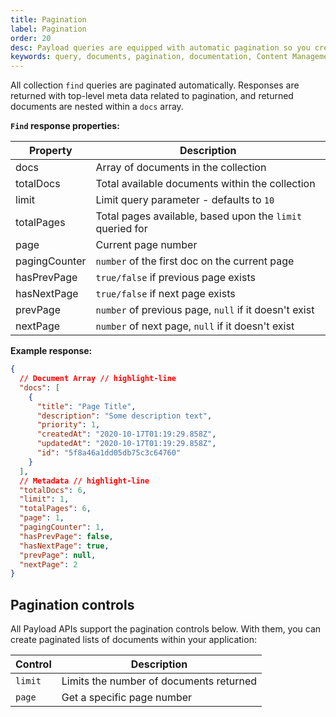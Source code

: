 ```yaml
---
title: Pagination
label: Pagination
order: 20
desc: Payload queries are equipped with automatic pagination so you create paginated lists of documents within your app.
keywords: query, documents, pagination, documentation, Content Management System, cms, headless, javascript, node, react, express
---
```


All collection `find` queries are paginated automatically. Responses are returned with top-level meta data related to pagination, and returned documents are nested within a `docs` array.

**`Find` response properties:**

| Property      | Description                                               |
| ------------- | --------------------------------------------------------- |
| docs          | Array of documents in the collection                      |
| totalDocs     | Total available documents within the collection           |
| limit         | Limit query parameter - defaults to `10`                  |
| totalPages    | Total pages available, based upon the `limit` queried for |
| page          | Current page number                                       |
| pagingCounter | `number` of the first doc on the current page             |
| hasPrevPage   | `true/false` if previous page exists                      |
| hasNextPage   | `true/false` if next page exists                          |
| prevPage      | `number` of previous page, `null` if it doesn't exist     |
| nextPage      | `number` of next page, `null` if it doesn't exist         |

**Example response:**

```json
{
  // Document Array // highlight-line
  "docs": [
    {
      "title": "Page Title",
      "description": "Some description text",
      "priority": 1,
      "createdAt": "2020-10-17T01:19:29.858Z",
      "updatedAt": "2020-10-17T01:19:29.858Z",
      "id": "5f8a46a1dd05db75c3c64760"
    }
  ],
  // Metadata // highlight-line
  "totalDocs": 6,
  "limit": 1,
  "totalPages": 6,
  "page": 1,
  "pagingCounter": 1,
  "hasPrevPage": false,
  "hasNextPage": true,
  "prevPage": null,
  "nextPage": 2
}
```

## Pagination controls

All Payload APIs support the pagination controls below. With them, you can create paginated lists of documents within your application:

| Control | Description                             |
| ------- | --------------------------------------- |
| `limit` | Limits the number of documents returned |
| `page`  | Get a specific page number              |
